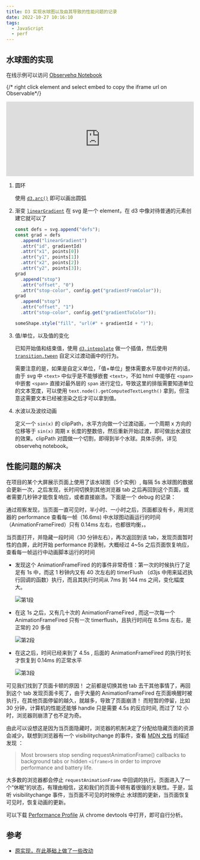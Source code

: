```yaml
---
title: D3 实现水球图以及由其导致的性能问题的记录
date: 2022-10-27 10:16:10
tags:
  - JavaScript
  - perf
---
```


## 水球图的实现

在线示例可以访问 [Observehq Notebook](https://observablehq.com/d/70713e198a9a835b)

{/* right click element and select embed to copy the iframe url on Observable*/}
<iframe width="100%" height="200" frameborder="0"
  src="https://observablehq.com/embed/70713e198a9a835b@327?cells=element%2CsetIntervalId"></iframe>

1. 圆环

   使用 [`d3.arc()`](https://github.com/d3/d3-shape/blob/v3.1.0/README.md#arc) 即可以画出圆弧

2. 渐变
   [`linearGradient`](https://developer.mozilla.org/en-US/docs/Web/SVG/Tutorial/Gradients) 在 svg 是一个 element，在 d3 中像对待普通的元素创建它就可以了

   ```js
   const defs = svg.append("defs");
   const grad = defs
     .append("linearGradient")
     .attr("id", gradientId)
     .attr("x1", points[0])
     .attr("y1", points[1])
     .attr("x2", points[2])
     .attr("y2", points[3]);
   grad
     .append("stop")
     .attr("offset", "0")
     .attr("stop-color", config.get("gradientFromColor"));
   grad
     .append("stop")
     .attr("offset", "1")
     .attr("stop-color", config.get("gradientToColor"));

   someShape.style("fill", "url(#" + gradientId + ")");
   ```

3. 值/单位，以及值的变化

   已知开始值和结束值，使用 [`d3.intepolate`](https://github.com/d3/d3-interpolate/blob/v3.0.1/README.md#interpolate) 做一个插值，然后使用 [`transition.tween`](https://github.com/d3/d3-transition/blob/v3.0.0/README.md#transition_tween) 自定义过渡动画中的行为。

   需要注意的是，如果是自定义单位，「值+单位」整体需要水平居中对齐的话，由于 svg 中 `<text>` 中似乎是不能够嵌套 `<text>`，不如 html 中能够在 `<span>` 中嵌套 `<span>` 直接对最外层的 `span` 进行定位，导致这里的排版需要知道单位的文本宽度，可以使用 `text.node().getComputedTextLength()` 拿到，但注意这需要文本已经被渲染之后才可以拿到值。

4. 水波以及波纹动画

   定义一个 `sin(x)` 的 clipPath，水平方向做一个过渡动画，一个周期 x 方向的位移等于 `sin(x)` 周期 x 长度的整数倍，然后重新开始过渡，即可做出水波纹的效果。clipPath 对圆做一个切割，即得到半个水球。具体示例，详见 observehq notebook。

## 性能问题的解决

在项目的某个大屏展示页面上使用了该水球图（5个实例）, 每隔 5s 水球图的数据会更新一次，之后发现，长时间切换到其他浏览器 tab 之后再回到这个页面，或者需要几秒钟才能恢复响应，或者直接崩溃。下面是一个 debug 的记录：

通过观察发现，当页面一直可见时，半小时、一小时之后，页面都没有卡，用浏览器的 performance 查看每一帧（16.6ms) 中水球图动画运行的时间（AnimationFrameFired）只有 0.14ms 左右，也都很均衡，。

当页面打开，并隐藏一段时间（30 分钟左右），再次返回到该 tab，发现页面暂时性的白屏，此时开始 performance 的录制，大概经过 4~5s 之后页面恢复响应，查看每一帧运行中动画脚本运行的时间

- 发现这个 AnimationFrameFired 的的事件非常奇怪：第一次的时候执行了足足有 1s 中，而这 1 秒钟内又有 40 次左右的 timerFlush （d3js 中用来延迟执行回调的函数）执行，而且其执行时间从 7ms 到 144 ms 之间，变化幅度大。

  ![第1段](../../assets/profiles/profile-1.jpg)

- 在这 1s 之后，又有几十次的 AnimationFrameFired , 而这一次每一个 AnimationFrameFired 只有一次 timerflush，且执行时间在 8.5ms 左右，是正常的 20 多倍

  ![第2段](../../assets/profiles/profile-2.jpg)

- 在这之后，时间已经来到了 4.5s , 后面的 AnimationFrameFired 的执行时长才恢复到 0.14ms 的正常水平

  ![第3段](../../assets/profiles/profile-3.jpg)

可见我们找到了页面卡顿的原因！ 之前都是切换其他 tab 去干其他事情了，再回到这个 tab 发现页面卡死了，由于大量的 AnimationFrameFired 在页面唤醒时被执行，在其他页面停留的越久，就越多，导致了页面崩溃！ 而短暂的停留，比如 30 分钟，计算机的性能还能够 handle 只是需要 4.5s 的反应时间, 而过了 12 小时，浏览器则崩溃了也不足为奇。

由此可以设想这是因为当页面隐藏时，浏览器的机制决定了分配给隐藏页面的资源会减少。联想到浏览器有一个 visibilitychange 的事件，查看 [MDN 文档](https://developer.mozilla.org/en-US/docs/Web/API/Page_Visibility_API) 的描述发现 ：

> Most browsers stop sending requestAnimationFrame() callbacks to background tabs or hidden `<iframe>`s in order to improve performance and battery life.

大多数的浏览器都会停止 `requestAnimationFrame` 中回调的执行。页面进入了一个“休眠”的状态，有理由相信，这和我们的页面卡顿有着很强的关联性。于是，监听 visibilitychange 事件，当页面不可见的时候停止 水球图的更新，当页面恢复可见时，恢复动画的更新。

可以下载 [Performance Profile](https://1drv.ms/u/s!AtFTEJuykQUMr3uv8TncSfv_MJiH?e=vbOj9Q) 从 chrome devtools 中打开，即可自行分析。

## 参考

- [原实现，在此基础上做了一些改动](https://github.com/ugomeda/d3-liquid-fill-gauge/blob/master/liquidFillGauge.js)

